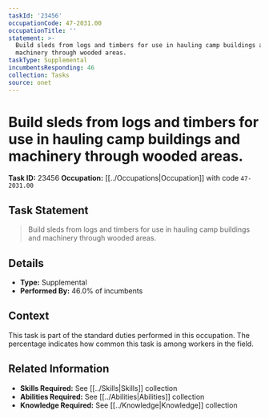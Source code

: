 ```yaml
---
taskId: '23456'
occupationCode: 47-2031.00
occupationTitle: ''
statement: >-
  Build sleds from logs and timbers for use in hauling camp buildings and
  machinery through wooded areas.
taskType: Supplemental
incumbentsResponding: 46
collection: Tasks
source: onet
---
```

# Build sleds from logs and timbers for use in hauling camp buildings and machinery through wooded areas.

**Task ID:** 23456
**Occupation:** [[../Occupations|Occupation]] with code `47-2031.00`

## Task Statement

> Build sleds from logs and timbers for use in hauling camp buildings and machinery through wooded areas.

## Details

- **Type:** Supplemental
- **Performed By:** 46.0% of incumbents

## Context

This task is part of the standard duties performed in this occupation. The percentage indicates how common this task is among workers in the field.

## Related Information

- **Skills Required:** See [[../Skills|Skills]] collection
- **Abilities Required:** See [[../Abilities|Abilities]] collection
- **Knowledge Required:** See [[../Knowledge|Knowledge]] collection
